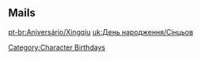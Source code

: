 ==Mails==
{{Mails by Category Table|Xingqiu Mails|noheader=1}}

[[pt-br:Aniversário/Xingqiu]]
[[uk:День народження/Сінцьов]]
[[Category:Character Birthdays]]